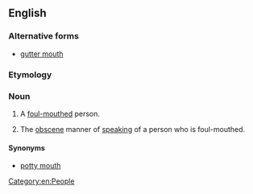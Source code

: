 {{also|gutter mouth}}
==English==

===Alternative forms===
* [[gutter mouth]]

===Etymology===
{{compound|en|gutter|mouth}}

===Noun===
{{en-noun}}

# {{lb|en|informal}} A [[foul-mouthed]] person.
# {{lb|en|informal}} The [[obscene]] manner of [[speaking]] of a person who is foul-mouthed.

====Synonyms====
* [[potty mouth]]

[[Category:en:People]]
